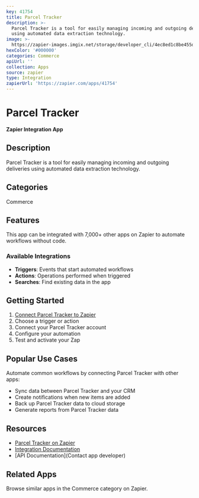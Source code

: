 ```yaml
---
key: 41754
title: Parcel Tracker
description: >-
  Parcel Tracker is a tool for easily managing incoming and outgoing deliveries
  using automated data extraction technology.
image: >-
  https://zapier-images.imgix.net/storage/developer_cli/4ec8ed1c8be455d3c7bc748ea56d96c4.png?auto=format%2Ccompress&ixlib=python-3.0.0&q=50
hexColor: '#000000'
categories: Commerce
apiUrl: ''
collection: Apps
source: zapier
type: Integration
zapierUrl: 'https://zapier.com/apps/41754'
---
```

# Parcel Tracker

**Zapier Integration App**

## Description

Parcel Tracker is a tool for easily managing incoming and outgoing deliveries using automated data extraction technology.

## Categories

Commerce

## Features

This app can be integrated with 7,000+ other apps on Zapier to automate workflows without code.

### Available Integrations

- **Triggers**: Events that start automated workflows
- **Actions**: Operations performed when triggered
- **Searches**: Find existing data in the app

## Getting Started

1. [Connect Parcel Tracker to Zapier](https://zapier.com/apps/41754)
2. Choose a trigger or action
3. Connect your Parcel Tracker account
4. Configure your automation
5. Test and activate your Zap

## Popular Use Cases

Automate common workflows by connecting Parcel Tracker with other apps:

- Sync data between Parcel Tracker and your CRM
- Create notifications when new items are added
- Back up Parcel Tracker data to cloud storage
- Generate reports from Parcel Tracker data

## Resources

- [Parcel Tracker on Zapier](https://zapier.com/apps/41754)
- [Integration Documentation](https://zapier.com/apps/41754/integrations)
- [API Documentation](Contact app developer)

## Related Apps

Browse similar apps in the Commerce category on Zapier.
